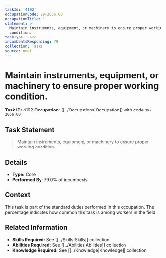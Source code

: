 ```yaml
---
taskId: '4192'
occupationCode: 29-2056.00
occupationTitle: ''
statement: >-
  Maintain instruments, equipment, or machinery to ensure proper working
  condition.
taskType: Core
incumbentsResponding: 79
collection: Tasks
source: onet
---
```

# Maintain instruments, equipment, or machinery to ensure proper working condition.

**Task ID:** 4192
**Occupation:** [[../Occupations|Occupation]] with code `29-2056.00`

## Task Statement

> Maintain instruments, equipment, or machinery to ensure proper working condition.

## Details

- **Type:** Core
- **Performed By:** 79.0% of incumbents

## Context

This task is part of the standard duties performed in this occupation. The percentage indicates how common this task is among workers in the field.

## Related Information

- **Skills Required:** See [[../Skills|Skills]] collection
- **Abilities Required:** See [[../Abilities|Abilities]] collection
- **Knowledge Required:** See [[../Knowledge|Knowledge]] collection
